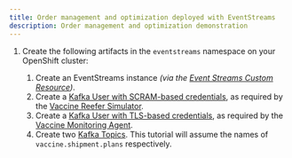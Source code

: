 ```yaml
---
title: Order management and optimization deployed with EventStreams
description: Order management and optimization demonstration
--- 
```


1. Create the following artifacts in the `eventstreams` namespace on your OpenShift cluster:

   1. Create an EventStreams instance _(via the [Event Streams Custom Resource](https://ibm.github.io/event-streams/installing/installing/#install-an-event-streams-instance))_.
   2. Create a [Kafka User with SCRAM-based credentials](https://ibm.github.io/event-streams/security/managing-access/#managing-access-to-kafka-resources), as required by the [Vaccine Reefer Simulator](https://github.com/ibm-cloud-architecture/vaccine-reefer-simulator#application-deployment).
   3. Create a [Kafka User with TLS-based credentials](https://ibm.github.io/event-streams/security/managing-access/#managing-access-to-kafka-resources), as required by the [Vaccine Monitoring Agent](https://github.com/ibm-cloud-architecture/vaccine-monitoring-agent#create-a-tls-user).
   4. Create two [Kafka Topics](https://ibm.github.io/event-streams/getting-started/creating-topics/). This tutorial will assume the names of `vaccine.shipment.plans` respectively.